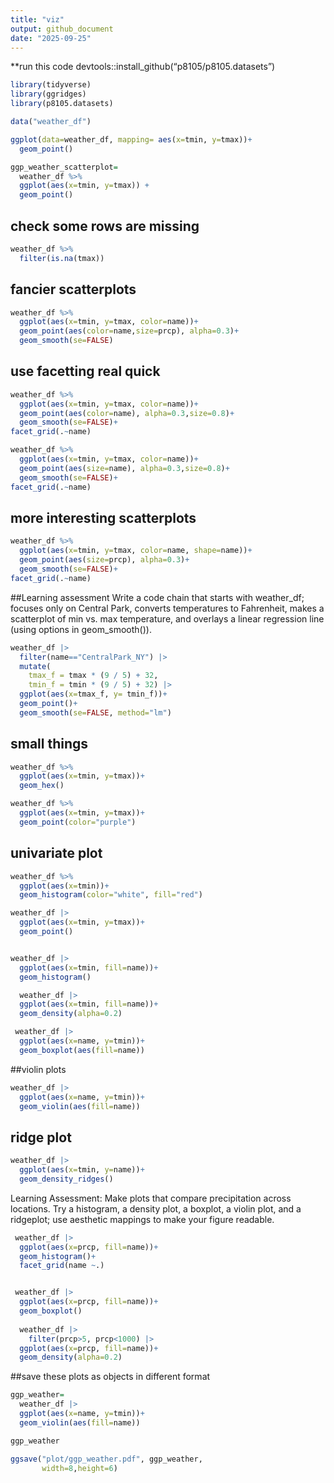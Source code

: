 ```yaml
---
title: "viz"
output: github_document
date: "2025-09-25"
---
```

**run this code devtools::install_github("p8105/p8105.datasets")

```r
library(tidyverse)
library(ggridges)
library(p8105.datasets)

```


```r
data("weather_df")
```
```r
ggplot(data=weather_df, mapping= aes(x=tmin, y=tmax))+
  geom_point()

```

```r
ggp_weather_scatterplot=
  weather_df %>% 
  ggplot(aes(x=tmin, y=tmax)) +
  geom_point()
```

## check some rows are missing

```r
weather_df %>% 
  filter(is.na(tmax))
```
## fancier scatterplots
```r

weather_df %>% 
  ggplot(aes(x=tmin, y=tmax, color=name))+
  geom_point(aes(color=name,size=prcp), alpha=0.3)+
  geom_smooth(se=FALSE)
```
## use facetting real quick
```r
weather_df %>% 
  ggplot(aes(x=tmin, y=tmax, color=name))+
  geom_point(aes(color=name), alpha=0.3,size=0.8)+
  geom_smooth(se=FALSE)+
facet_grid(.~name)

weather_df %>% 
  ggplot(aes(x=tmin, y=tmax, color=name))+
  geom_point(aes(size=name), alpha=0.3,size=0.8)+
  geom_smooth(se=FALSE)+
facet_grid(.~name)

```
## more interesting scatterplots
```r
weather_df %>% 
  ggplot(aes(x=tmin, y=tmax, color=name, shape=name))+
  geom_point(aes(size=prcp), alpha=0.3)+
  geom_smooth(se=FALSE)+
facet_grid(.~name)
```

##Learning assessment
Write a code chain that starts with weather_df; focuses only on Central Park, converts temperatures to Fahrenheit, makes a scatterplot of min vs. max temperature, and overlays a linear regression line (using options in geom_smooth()).
```r
weather_df |>
  filter(name=="CentralPark_NY") |>
  mutate(
    tmax_f = tmax * (9 / 5) + 32,
    tmin_f = tmin * (9 / 5) + 32) |> 
  ggplot(aes(x=tmax_f, y= tmin_f))+
  geom_point()+
  geom_smooth(se=FALSE, method="lm")

```

## small things
```r
weather_df %>% 
  ggplot(aes(x=tmin, y=tmax))+
  geom_hex()
```
```r
weather_df %>% 
  ggplot(aes(x=tmin, y=tmax))+
  geom_point(color="purple")
```

## univariate plot
```r
weather_df %>% 
  ggplot(aes(x=tmin))+
  geom_histogram(color="white", fill="red")
```


```r
weather_df |> 
  ggplot(aes(x=tmin, y=tmax))+
  geom_point()


weather_df |> 
  ggplot(aes(x=tmin, fill=name))+
  geom_histogram()
```
```r
  weather_df |> 
  ggplot(aes(x=tmin, fill=name))+
  geom_density(alpha=0.2)
```
```r
 weather_df |> 
  ggplot(aes(x=name, y=tmin))+
  geom_boxplot(aes(fill=name))
```
##violin plots
```r
weather_df |> 
  ggplot(aes(x=name, y=tmin))+
  geom_violin(aes(fill=name))
```

## ridge plot
```r
weather_df |> 
  ggplot(aes(x=tmin, y=name))+
  geom_density_ridges()
```
Learning Assessment: Make plots that compare precipitation across locations. Try a histogram, a density plot, a boxplot, a violin plot, and a ridgeplot; use aesthetic mappings to make your figure readable.

```r

 weather_df |> 
  ggplot(aes(x=prcp, fill=name))+
  geom_histogram()+
  facet_grid(name ~.)


 weather_df |> 
  ggplot(aes(x=prcp, fill=name))+
  geom_boxplot()
 
  weather_df |> 
    filter(prcp>5, prcp<1000) |> 
  ggplot(aes(x=prcp, fill=name))+
  geom_density(alpha=0.2)

```

##save these plots as objects in different format
```r
ggp_weather=
  weather_df |> 
  ggplot(aes(x=name, y=tmin))+
  geom_violin(aes(fill=name))

ggp_weather

ggsave("plot/ggp_weather.pdf", ggp_weather,
       width=8,height=6)

```













